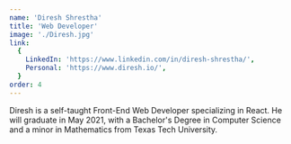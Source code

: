 ```yaml
---
name: 'Diresh Shrestha'
title: 'Web Developer'
image: './Diresh.jpg'
link:
  {
    LinkedIn: 'https://www.linkedin.com/in/diresh-shrestha/',
    Personal: 'https://www.diresh.io/',
  }
order: 4
---
```


Diresh is a self-taught Front-End Web Developer specializing in React. He will graduate in May 2021, with a Bachelor's Degree in Computer Science and a minor in Mathematics
from Texas Tech University.
